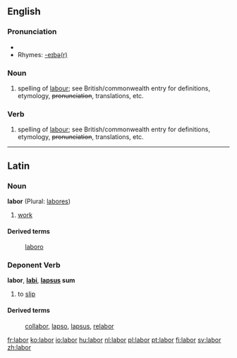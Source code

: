 ==English==

===Pronunciation===
*{{audio|en-us-labor.ogg|Audio (US)}}
*Rhymes: [[Rhymes:English:-eɪbə(r)|-eɪbə(r)]]

===Noun===
{{en-noun-reg}}

# {{US}} spelling of [[labour]]; see British/commonwealth entry for definitions, etymology, <s>pronunciation</s>, translations, etc.

===Verb===
{{en-verb}}

# {{US}} spelling of [[labour]]; see British/commonwealth entry for definitions, etymology, <s>pronunciation</s>, translations, etc.

----
==Latin==
===Noun===
'''labor''' {{m}} (Plural: [[labores]])

#[[work]]

====Derived terms====
: [[laboro]]

===Deponent Verb===
'''labor''', '''[[labi]]''', '''[[lapsus]] sum'''

#to [[slip]]
====Derived terms====
: [[collabor]], [[lapso]], [[lapsus]], [[relabor]]

[[fr:labor]]
[[ko:labor]]
[[io:labor]]
[[hu:labor]]
[[nl:labor]]
[[pl:labor]]
[[pt:labor]]
[[fi:labor]]
[[sv:labor]]
[[zh:labor]]